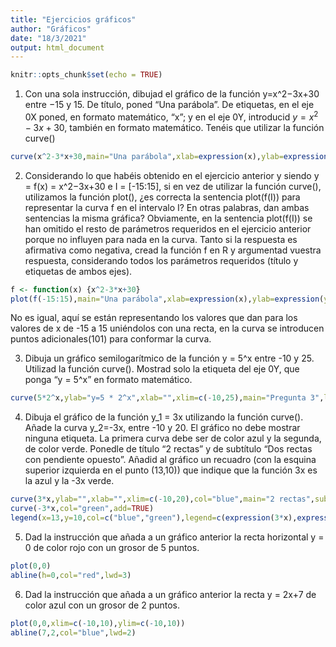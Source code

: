 ```yaml
---
title: "Ejercicios gráficos"
author: "Gráficos"
date: "18/3/2021"
output: html_document
---
```


```r
knitr::opts_chunk$set(echo = TRUE)
```

1. Con una sola instrucción, dibujad el gráfico de la función y=x^2−3x+30 entre −15 y 15. De título, poned “Una parábola”. De etiquetas, en el eje 0X poned, en formato matemático, "x"; y en el eje 0Y, introducid $y=x^2−3x+30$, también en formato matemático. Tenéis que utilizar la función curve()
```r
curve(x^2-3*x+30,main="Una parábola",xlab=expression(x),ylab=expression(y=x^2-3*x+30),xlim=c(-15,15))
```


2. Considerando lo que habéis obtenido en el ejercicio anterior y siendo y = f(x) = x^2−3x+30 e I = [-15:15], si en vez de utilizar la función curve(), utilizamos la función plot(), ¿es correcta la sentencia plot(f(I)) para representar la curva f en el intervalo I? En otras palabras, dan ambas sentencias la misma gráfica? Obviamente, en la sentencia plot(f(I)) se han omitido el resto de parámetros requeridos en el ejercicio anterior porque no influyen para nada en la curva. Tanto si la respuesta es afirmativa como negativa, cread la función f en R y argumentad vuestra respuesta, considerando todos los parámetros requeridos (título y etiquetas de ambos ejes).

```r
f <- function(x) {x^2-3*x+30}
plot(f(-15:15),main="Una parábola",xlab=expression(x),ylab=expression(y=x^2-3*x+30),type="l")
```
No es igual, aquí se están representando los valores que dan para los valores de x de -15 a 15 uniéndolos con una recta, en la curva se introducen puntos adicionales(101) para conformar la curva.

3. Dibuja un gráfico semilogarítmico de la función y = 5\cdot 2^x entre -10 y 25. Utilizad la función curve(). Mostrad solo la etiqueta del eje 0Y, que ponga "y = 5\cdot 2^x" en formato matemático.
```r
curve(5*2^x,ylab="y=5 * 2^x",xlab="",xlim=c(-10,25),main="Pregunta 3",log="y")
```


4. Dibuja el gráfico de la función y_1 = 3x utilizando la función curve(). Añade la curva y_2=-3x, entre -10 y 20. El gráfico no debe mostrar ninguna etiqueta. La primera curva debe ser de color azul y la segunda, de color verde. Ponedle de título "2 rectas" y de subtítulo "Dos rectas con pendiente opuesto". Añadid al gráfico un recuadro (con la esquina superior izquierda en el punto (13,10)) que indique que la función 3x es la azul y la -3x verde.
```r
curve(3*x,ylab="",xlab="",xlim=c(-10,20),col="blue",main="2 rectas",sub="Dos rectas con pendiente opuesto")
curve(-3*x,col="green",add=TRUE)
legend(x=13,y=10,col=c("blue","green"),legend=c(expression(3*x),expression(-3*x)),lwd=2,bty="l")
```


5. Dad la instrucción que añada a un gráfico anterior la recta horizontal y = 0 de color rojo con un grosor de 5 puntos.
```r
plot(0,0)
abline(h=0,col="red",lwd=3)
```


6. Dad la instrucción que añada a un gráfico anterior la recta y = 2x+7 de color azul con un grosor de 2 puntos.
```r
plot(0,0,xlim=c(-10,10),ylim=c(-10,10))
abline(7,2,col="blue",lwd=2)
```
